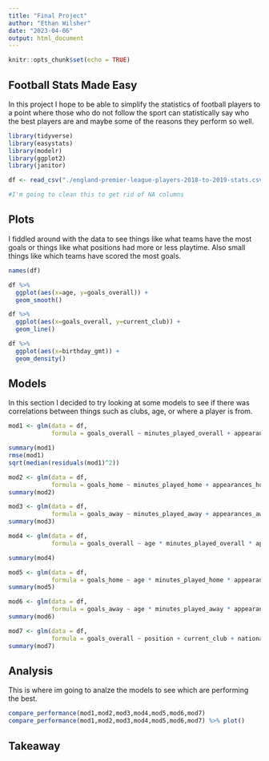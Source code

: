 ```yaml
---
title: "Final Project"
author: "Ethan Wilsher"
date: "2023-04-06"
output: html_document
---
```


```r
knitr::opts_chunk$set(echo = TRUE)
```

## Football Stats Made Easy

In this project I hope to be able to simplify the statistics of football players to a point where those who do not follow the sport can statistically say who the best players are and maybe some of the reasons they perform so well. 

```r
library(tidyverse)
library(easystats)
library(modelr)
library(ggplot2)
library(janitor)

df <- read_csv("./england-premier-league-players-2018-to-2019-stats.csv") %>% clean_names()

#I'm going to clean this to get rid of NA columns

```

## Plots

I fiddled around with the data to see things like what teams have the most goals or
things like what positions had more or less playtime. Also small things like which teams
have scored the most goals. 

```r
names(df)

df %>% 
  ggplot(aes(x=age, y=goals_overall)) + 
  geom_smooth()

df %>% 
  ggplot(aes(x=goals_overall, y=current_club)) +
  geom_line()

df %>% 
  ggplot(aes(x=birthday_gmt)) +
  geom_density()


```

## Models

In this section I decided to try looking at some models to see if there was correlations
between things such as clubs, age, or where a player is from. 

```r
mod1 <- glm(data = df,
            formula = goals_overall ~ minutes_played_overall + appearances_overall + yellow_cards_overall + red_cards_overall)

summary(mod1)
rmse(mod1)
sqrt(median(residuals(mod1)^2))

mod2 <- glm(data = df,
            formula = goals_home ~ minutes_played_home + appearances_home)
summary(mod2)

mod3 <- glm(data = df,
            formula = goals_away ~ minutes_played_away + appearances_away)
summary(mod3)

mod4 <- glm(data = df,
            formula = goals_overall ~ age * minutes_played_overall * appearances_overall * yellow_cards_overall * red_cards_overall )

summary(mod4)

mod5 <- glm(data = df,
            formula = goals_home ~ age * minutes_played_home * appearances_home)
summary(mod5)

mod6 <- glm(data = df,
            formula = goals_away ~ age * minutes_played_away * appearances_away)
summary(mod6)

mod7 <- glm(data = df,
            formula = goals_overall ~ position + current_club + nationality)
summary(mod7)

```

## Analysis

This is where im going to analze the models to see which are performing the best.

```r

compare_performance(mod1,mod2,mod3,mod4,mod5,mod6,mod7)
compare_performance(mod1,mod2,mod3,mod4,mod5,mod6,mod7) %>% plot()

```


## Takeaway



